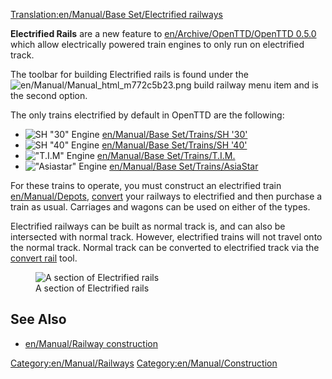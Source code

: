 [[Translation:en/Manual/Base Set/Electrified railways]]
{{en/Manual/Base Set/Types of railways}}

'''Electrified Rails''' are a new feature to [[en/Archive/OpenTTD/OpenTTD 0.5.0]] which allow electrically powered train engines to only run on electrified track.

The toolbar for building Electrified rails is found under the [[File:en/Manual/Manual html m772c5b23.png]] build railway menu item and is the second option.

The only trains electrified by default in OpenTTD are the following:
*[[File:en/Manual/Base Set/Trains/Sh30.png|SH "30" Engine]] [[en/Manual/Base Set/Trains/SH '30']]
*[[File:en/Manual/Base Set/Trains/Sh40.png|SH "40" Engine]] [[en/Manual/Base Set/Trains/SH '40']]
*[[File:en/Manual/Base Set/Trains/Tim.png|"T.I.M" Engine]] [[en/Manual/Base Set/Trains/T.I.M.]]
*[[File:en/Manual/Base Set/Trains/Asiastar.png|"Asiastar" Engine]] [[en/Manual/Base Set/Trains/AsiaStar]]

For these trains to operate, you must construct an electrified train [[en/Manual/Depots]], [[en/Manual/Convert rail|convert]] your railways to electrified and then purchase a train as usual. Carriages and wagons can be used on either of the types.

Electrified railways can be built as normal track is, and can also be intersected with normal track. However, electrified trains will not travel onto the normal track. Normal track can be converted to electrified track via the [[en/Manual/Convert rail|convert rail]] tool.

[[File:en/Manual/Base Set/Erailways.png|none|frame|A section of Electrified rails]]

==See Also==
*[[en/Manual/Railway construction]]

[[Category:en/Manual/Railways]]
[[Category:en/Manual/Construction]]